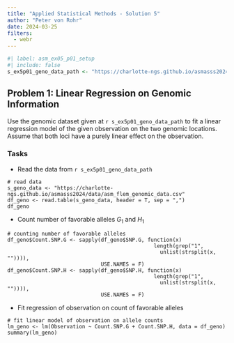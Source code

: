 ```yaml
---
title: "Applied Statistical Methods - Solution 5"
author: "Peter von Rohr"
date: 2024-03-25
filters: 
  - webr
---
```


```r
#| label: asm_ex05_p01_setup
#| include: false
s_ex5p01_geno_data_path <- "https://charlotte-ngs.github.io/asmasss2024/data/asm_flem_genomic_data.csv"
```

## Problem 1: Linear Regression on Genomic Information
Use the genomic dataset given at `r s_ex5p01_geno_data_path` to fit a linear regression model of the given observation on the two genomic locations. Assume that both loci have a purely linear effect on the observation. 


### Tasks

* Read the data from `r s_ex5p01_geno_data_path`

```webr-r
# read data
s_geno_data <- "https://charlotte-ngs.github.io/asmasss2024/data/asm_flem_genomic_data.csv"
df_geno <- read.table(s_geno_data, header = T, sep = ",")
df_geno
```


* Count number of favorable alleles $G_1$ and $H_1$

```webr-r
# counting number of favorable alleles
df_geno$Count.SNP.G <- sapply(df_geno$SNP.G, function(x)
                                               length(grep("1",
                                                 unlist(strsplit(x, "")))),
                              USE.NAMES = F)
df_geno$Count.SNP.H <- sapply(df_geno$SNP.H, function(x)
                                               length(grep("1",
                                                 unlist(strsplit(x, "")))),
                              USE.NAMES = F)

```

* Fit regression of observation on count of favorable alleles

```webr-r
# fit linear model of observation on allele counts
lm_geno <- lm(Observation ~ Count.SNP.G + Count.SNP.H, data = df_geno)
summary(lm_geno)
```

